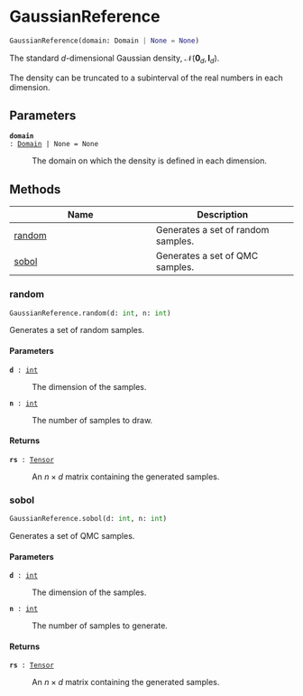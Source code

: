 # GaussianReference { #deep_tensor.GaussianReference }

```python
GaussianReference(domain: Domain | None = None)
```

The standard $d$-dimensional Gaussian density, $\mathcal{N}(\boldsymbol{0}_{d}, \boldsymbol{I}_{d})$.

The density can be truncated to a subinterval of the real numbers 
in each dimension.

## Parameters {.doc-section .doc-section-parameters}

<code>[**domain**]{.parameter-name} [:]{.parameter-annotation-sep} [[Domain](`deep_tensor.domains.Domain`) \| None]{.parameter-annotation} [ = ]{.parameter-default-sep} [None]{.parameter-default}</code>

:   The domain on which the density is defined in each dimension.

## Methods

| Name | Description |
| --- | --- |
| [random](#deep_tensor.GaussianReference.random) | Generates a set of random samples. |
| [sobol](#deep_tensor.GaussianReference.sobol) | Generates a set of QMC samples. |

### random { #deep_tensor.GaussianReference.random }

```python
GaussianReference.random(d: int, n: int)
```

Generates a set of random samples.

#### Parameters {.doc-section .doc-section-parameters}

<code>[**d**]{.parameter-name} [:]{.parameter-annotation-sep} [[int](`int`)]{.parameter-annotation}</code>

:   The dimension of the samples.

<code>[**n**]{.parameter-name} [:]{.parameter-annotation-sep} [[int](`int`)]{.parameter-annotation}</code>

:   The number of samples to draw.

#### Returns {.doc-section .doc-section-returns}

<code>[**rs**]{.parameter-name} [:]{.parameter-annotation-sep} [[Tensor](`torch.Tensor`)]{.parameter-annotation}</code>

:   An $n \times d$ matrix containing the generated samples.

### sobol { #deep_tensor.GaussianReference.sobol }

```python
GaussianReference.sobol(d: int, n: int)
```

Generates a set of QMC samples.

#### Parameters {.doc-section .doc-section-parameters}

<code>[**d**]{.parameter-name} [:]{.parameter-annotation-sep} [[int](`int`)]{.parameter-annotation}</code>

:   The dimension of the samples.

<code>[**n**]{.parameter-name} [:]{.parameter-annotation-sep} [[int](`int`)]{.parameter-annotation}</code>

:   The number of samples to generate.

#### Returns {.doc-section .doc-section-returns}

<code>[**rs**]{.parameter-name} [:]{.parameter-annotation-sep} [[Tensor](`torch.Tensor`)]{.parameter-annotation}</code>

:   An $n \times d$ matrix containing the generated samples.